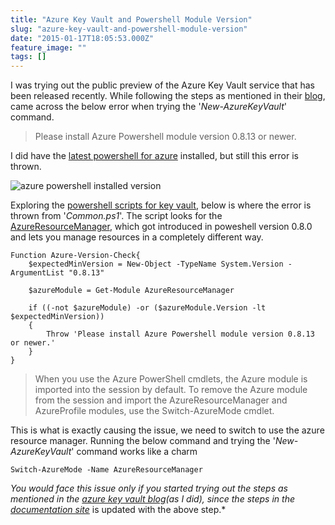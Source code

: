 ```yaml
---
title: "Azure Key Vault and Powershell Module Version"
slug: "azure-key-vault-and-powershell-module-version"
date: "2015-01-17T18:05:53.000Z"
feature_image: ""
tags: []
---
```


I was trying out the public preview of the Azure Key Vault service that has been released recently. While following the steps as mentioned in their [blog](http://blogs.technet.com/b/kv/archive/2015/01/08/azure-key-vault-making-the-cloud-safer.aspx), came across the below error when trying the '_New-AzureKeyVault_' command.

> Please install Azure Powershell module version 0.8.13 or newer.

I did have the [latest powershell for azure](http://azure.microsoft.com/en-us/documentation/articles/install-configure-powershell/#Install) installed, but still this error is thrown.

![azure powershell installed version](/images/azure_powershell_installed.png)

Exploring the [powershell scripts for key vault](http://msdn.microsoft.com/library/dn868052.aspx), below is where the error is thrown from '_Common.ps1_'. The script looks for the [AzureResourceManager](http://msdn.microsoft.com/en-us/library/dn654592.aspx), which got introduced in poweshell version 0.8.0 and lets you manage resources in a completely different way.

    Function Azure-Version-Check{
        $expectedMinVersion = New-Object -TypeName System.Version -ArgumentList "0.8.13"
    
        $azureModule = Get-Module AzureResourceManager
    
        if ((-not $azureModule) -or ($azureModule.Version -lt $expectedMinVersion))
        {
            Throw 'Please install Azure Powershell module version 0.8.13 or newer.'
        }
    }
    

> When you use the Azure PowerShell cmdlets, the Azure module is imported into the session by default. To remove the Azure module from the session and import the AzureResourceManager and AzureProfile modules, use the Switch-AzureMode cmdlet.

This is what is exactly causing the issue, we need to switch to use the azure resource manager. Running the below command and trying the '_New-AzureKeyVault_' command works like a charm

    Switch-AzureMode -Name AzureResourceManager
    

_You would face this issue only if you started trying out the steps as mentioned in the [azure key vault blog](http://blogs.technet.com/b/kv/archive/2015/01/09/azure-key-vault-step-by-step.aspx)(as I did), since the steps in the [documentation site](http://azure.microsoft.com/en-us/documentation/articles/key-vault-get-started/)_ is updated with the above step.\*